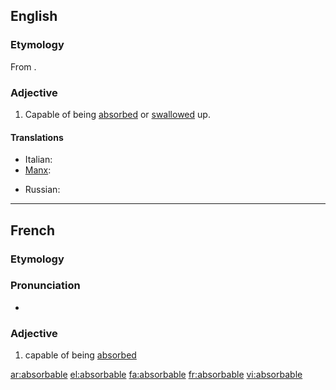==English==

===Etymology===
From {{etyl|fr}} {{term|absorbable|lang=fr}}.

===Adjective===
{{infl|en|adjective}}

# Capable of being [[absorbed]] or [[swallow]]ed up.

====Translations====
{{trans-top}}
* Italian: {{t|it|assorbibile}}
* [[Manx]]: {{t|gv|yn-sooit}}
{{trans-mid}}
* Russian: {{t|ru|абсорбируемый|tr=absorbírujemyj|sc=Cyrl}}
{{trans-bottom}}

----

==French==

===Etymology===
{{suffix|absorber|able|lang=fr}}

===Pronunciation===
* {{IPA|/ap.sɔʁ.babl/|lang=fr}}

===Adjective===
{{fr-adj-mf}}

# capable of being [[absorb]]ed

[[ar:absorbable]]
[[el:absorbable]]
[[fa:absorbable]]
[[fr:absorbable]]
[[vi:absorbable]]